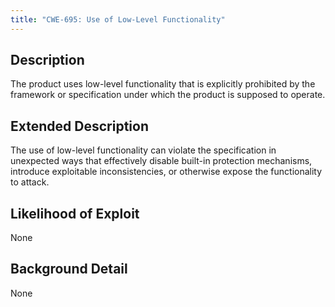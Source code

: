 ```yaml
---
title: "CWE-695: Use of Low-Level Functionality"
---
```


## Description
The product uses low-level functionality that is explicitly prohibited by the framework or specification under which the product is supposed to operate.

## Extended Description
The use of low-level functionality can violate the specification in unexpected ways that effectively disable built-in protection mechanisms, introduce exploitable inconsistencies, or otherwise expose the functionality to attack.

## Likelihood of Exploit
None

## Background Detail
None
        